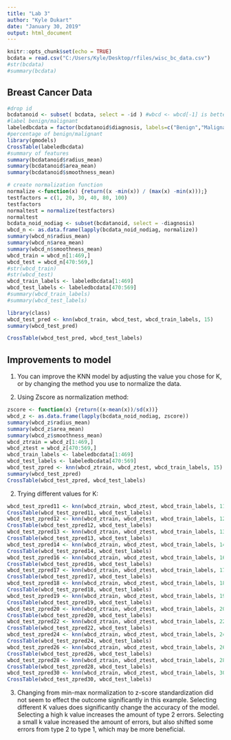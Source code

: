 ---
title: "Lab 3"
author: "Kyle Dukart"
date: "January 30, 2019"
output: html_document
---

```{r setup}
knitr::opts_chunk$set(echo = TRUE)
bcdata = read.csv("C:/Users/Kyle/Desktop/rfiles/wisc_bc_data.csv")
#str(bcdata)
#summary(bcdata)
```

## Breast Cancer Data

```{r data analysis}
#drop id
bcdatanoid <- subset( bcdata, select = -id ) #wbcd <- wbcd[-1] is better
#label benign/malignant
labeledbcdata = factor(bcdatanoid$diagnosis, labels=c("Benign","Malignant"))
#percentage of benign/malignant
library(gmodels)
CrossTable(labeledbcdata)
#summary of features
summary(bcdatanoid$radius_mean)
summary(bcdatanoid$area_mean)
summary(bcdatanoid$smoothness_mean)
```

```{r normalize}
# create normalization function
normalize <-function(x) {return((x -min(x)) / (max(x) -min(x)));}
testfactors = c(1, 20, 30, 40, 80, 100)
testfactors
normaltest = normalize(testfactors)
normaltest
bcdata_noid_nodiag <- subset(bcdatanoid, select = -diagnosis)
wbcd_n <- as.data.frame(lapply(bcdata_noid_nodiag, normalize))
summary(wbcd_n$radius_mean)
summary(wbcd_n$area_mean)
summary(wbcd_n$smoothness_mean)
wbcd_train = wbcd_n[1:469,]
wbcd_test = wbcd_n[470:569,]
#str(wbcd_train)
#str(wbcd_test)
wbcd_train_labels <- labeledbcdata[1:469]
wbcd_test_labels <- labeledbcdata[470:569]
#summary(wbcd_train_labels)
#summary(wbcd_test_labels)
```

```{r train}
library(class)
wbcd_test_pred <- knn(wbcd_train, wbcd_test, wbcd_train_labels, 15)
summary(wbcd_test_pred)
```

```{r test}
CrossTable(wbcd_test_pred, wbcd_test_labels)
```

## Improvements to model

1) You can improve the KNN model by adjusting the value you chose for K, or by changing the method you use to normalize the data.

2) Using Zscore as normalization method:
``` {r zscore}
zscore <- function(x) {return((x-mean(x))/sd(x))}
wbcd_z <- as.data.frame(lapply(bcdata_noid_nodiag, zscore))
summary(wbcd_z$radius_mean)
summary(wbcd_z$area_mean)
summary(wbcd_z$smoothness_mean)
wbcd_ztrain = wbcd_z[1:469,]
wbcd_ztest = wbcd_z[470:569,]
wbcd_train_labels <- labeledbcdata[1:469]
wbcd_test_labels <- labeledbcdata[470:569]
wbcd_test_zpred <- knn(wbcd_ztrain, wbcd_ztest, wbcd_train_labels, 15)
summary(wbcd_test_zpred)
CrossTable(wbcd_test_zpred, wbcd_test_labels)
```

2) Trying different values for K:
``` {r ktest}
wbcd_test_zpred11 <- knn(wbcd_ztrain, wbcd_ztest, wbcd_train_labels, 11)
CrossTable(wbcd_test_zpred11, wbcd_test_labels)
wbcd_test_zpred12 <- knn(wbcd_ztrain, wbcd_ztest, wbcd_train_labels, 12)
CrossTable(wbcd_test_zpred12, wbcd_test_labels)
wbcd_test_zpred13 <- knn(wbcd_ztrain, wbcd_ztest, wbcd_train_labels, 13)
CrossTable(wbcd_test_zpred13, wbcd_test_labels)
wbcd_test_zpred14 <- knn(wbcd_ztrain, wbcd_ztest, wbcd_train_labels, 14)
CrossTable(wbcd_test_zpred14, wbcd_test_labels)
wbcd_test_zpred16 <- knn(wbcd_ztrain, wbcd_ztest, wbcd_train_labels, 16)
CrossTable(wbcd_test_zpred16, wbcd_test_labels)
wbcd_test_zpred17 <- knn(wbcd_ztrain, wbcd_ztest, wbcd_train_labels, 17)
CrossTable(wbcd_test_zpred17, wbcd_test_labels)
wbcd_test_zpred18 <- knn(wbcd_ztrain, wbcd_ztest, wbcd_train_labels, 18)
CrossTable(wbcd_test_zpred18, wbcd_test_labels)
wbcd_test_zpred19 <- knn(wbcd_ztrain, wbcd_ztest, wbcd_train_labels, 19)
CrossTable(wbcd_test_zpred19, wbcd_test_labels)
wbcd_test_zpred20 <- knn(wbcd_ztrain, wbcd_ztest, wbcd_train_labels, 20)
CrossTable(wbcd_test_zpred20, wbcd_test_labels)
wbcd_test_zpred22 <- knn(wbcd_ztrain, wbcd_ztest, wbcd_train_labels, 22)
CrossTable(wbcd_test_zpred22, wbcd_test_labels)
wbcd_test_zpred24 <- knn(wbcd_ztrain, wbcd_ztest, wbcd_train_labels, 24)
CrossTable(wbcd_test_zpred24, wbcd_test_labels)
wbcd_test_zpred26 <- knn(wbcd_ztrain, wbcd_ztest, wbcd_train_labels, 26)
CrossTable(wbcd_test_zpred26, wbcd_test_labels)
wbcd_test_zpred28 <- knn(wbcd_ztrain, wbcd_ztest, wbcd_train_labels, 28)
CrossTable(wbcd_test_zpred28, wbcd_test_labels)
wbcd_test_zpred30 <- knn(wbcd_ztrain, wbcd_ztest, wbcd_train_labels, 30)
CrossTable(wbcd_test_zpred30, wbcd_test_labels)
```

3) Changing from min-max normalization to z-score standardization did not seem to effect the outcome significantly in this example.  Selecting different K values does significantly change the accuracy of the model.  Selecting a high k value increases the amount of type 2 errors.  Selecting a small k value increased the amount of errors, but also shifted some errors from type 2 to type 1, which may be more beneficial.